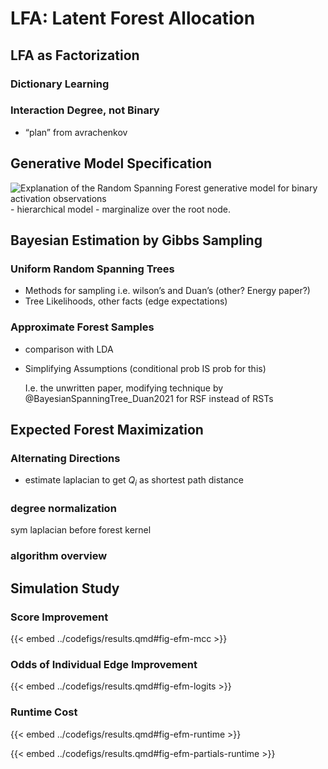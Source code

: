 # LFA: Latent Forest Allocation  

## LFA as Factorization 

### Dictionary Learning

### Interaction Degree, not Binary
- "plan" from avrachenkov


## Generative Model Specification {#sec-lfa-like}

![Explanation of the Random Spanning Forest generative model for binary activation observations](../images/random-spanning-forests.png)
- hierarchical model
- marginalize over the root node. 


## Bayesian Estimation by Gibbs Sampling {#sec-lfa-gibbs} 

### Uniform Random Spanning Trees
- Methods for sampling i.e. wilson's and Duan's (other? Energy paper?)
- Tree Likelihoods, other facts (edge expectations)

### Approximate Forest Samples
- comparison with LDA
- Simplifying Assumptions (conditional prob IS prob for this)

  I.e. the unwritten paper, modifying technique by @BayesianSpanningTree_Duan2021 for RSF instead of RSTs

## Expected Forest Maximization {#sec-lfa-efm}

### Alternating Directions
- estimate laplacian to get $Q_i$ as shortest path distance

### degree normalization
sym laplacian before forest kernel

### algorithm overview

## Simulation Study

### Score Improvement
{{< embed ../codefigs/results.qmd#fig-efm-mcc  >}}

### Odds of Individual Edge Improvement 
{{< embed ../codefigs/results.qmd#fig-efm-logits  >}}

### Runtime Cost

{{< embed ../codefigs/results.qmd#fig-efm-runtime >}}

{{< embed ../codefigs/results.qmd#fig-efm-partials-runtime >}}
